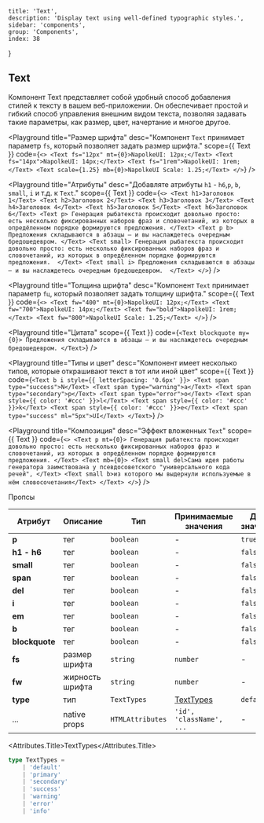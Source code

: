 
	title: 'Text',
	description: 'Display text using well-defined typographic styles.',
	sidebar: 'components',
	group: 'Components',
	index: 38
}

## Text

Компонент Text представляет собой удобный способ добавления стилей к тексту в вашем веб-приложении.
Он обеспечивает простой и гибкий способ управления внешним видом текста, позволяя задавать такие параметры, как размер, цвет, начертание и многое другое.

<Playground
    title="Размер шрифта"
    desc="Компонент `Text` принимает параметр `fs`, который позволяет задать размер шрифта."
    scope={{ Text }}
    code={`
      <>
        <Text fs="12px" mt={0}>NapolkeUI: 12px;</Text>
        <Text fs="14px">NapolkeUI: 14px;</Text>
        <Text fs="1rem">NapolkeUI: 1rem;</Text>
        <Text scale={1.25} mb={0}>NapolkeUI Scale: 1.25;</Text>
      </>
    `}
/>

<Playground
  title="Атрибуты"
  desc="Добавляте атрибуты `h1` - `h6`,`p`, `b`, `small`, `i` и т.д. к `Text`."
  scope={{ Text }}
  code={`
    <>
      <Text h1>Заголовок 1</Text>
      <Text h2>Заголовок 2</Text>
      <Text h3>Заголовок 3</Text>
      <Text h4>Заголовок 4</Text>
      <Text h5>Заголовок 5</Text>
      <Text h6>Заголовок 6</Text>
      <Text p>
        Генерация рыбатекста происходит довольно просто: есть несколько фиксированных
        наборов фраз и словочетаний, из которых в опредёленном порядке формируются предложения.
      </Text>
      <Text p b>
        Предложения складываются в абзацы — и вы наслаждетесь очередным бредошедевром.
      </Text>
      <Text small>
        Генерация рыбатекста происходит довольно просто: есть несколько фиксированных
        наборов фраз и словочетаний, из которых в опредёленном порядке формируются предложения.  </Text>
      <Text small i>
        Предложения складываются в абзацы — и вы наслаждетесь очередным бредошедевром.  </Text>
      </>
  `}
/>

<Playground
    title="Толщина шрифта"
    desc="Компонент `Text` принимает параметр `fц`, который позволяет задать толщину шрифта."
    scope={{ Text }}
    code={`
      <>
        <Text fw="400" mt={0}>NapolkeUI: 12px;</Text>
        <Text fw="700">NapolkeUI: 14px;</Text>
        <Text fw="bold">NapolkeUI: 1rem;</Text>
        <Text fw="800">NapolkeUI Scale: 1.25;</Text>
      </>
    `}
/>

<Playground
  title="Цитата"
  scope={{ Text }}
  code={`
    <Text blockquote my={0}>
      Предложения складываются в абзацы — и вы наслаждетесь очередным бредошедевром.
    </Text>
  `}
/>

<Playground
  title="Типы и цвет"
  desc="Компонент имеет несколько типов, которые открашивают текст в тот или иной цвет"
  scope={{ Text }}
  code={`
    <Text b i style={{ letterSpacing: '0.6px' }}>
      <Text span type="success">N</Text>
      <Text span type="warning">a</Text>
      <Text span type="secondary">p</Text>
      <Text span type="error">o</Text>
      <Text span style={{ color: '#ccc' }}>l</Text>
      <Text span style={{ color: '#ccc' }}>k</Text>
      <Text span style={{ color: '#ccc' }}>e</Text>
      <Text span type="success" ml="5px">UI</Text>
    </Text>
  `}
/>

<Playground
  title="Композиция"
  desc="Эффект  вложенных `Text`"
  scope={{ Text }}
  code={`
    <>
      <Text p mt={0}>
        Генерация рыбатекста происходит довольно просто: есть несколько фиксированных
        наборов фраз и словочетаний, из которых в опредёленном порядке формируются предложения.
      </Text>
      <Text mb={0}>
        <Text small del>Сама идея работы генератора заимствована у псевдосоветского "универсального кода речей", </Text>
        <Text small b>из которого мы выдернули используемые в нём словосочетания</Text>
      </Text>
    </>
  `}
/>

<Attributes edit="/pages/ru-ru/components/text.mdx">
<Attributes.Title>Пропсы</Attributes.Title>

| Атрибут        | Описание          | Тип                 | Принимаемые значения     | Деф. значение|
| -------------- | ----------------- | ------------------- | ------------------------ | ------------ |
| **p**          | тег               | `boolean`           | -                        | `true`       |
| **h1 - h6**    | тег               | `boolean`           | -                        | `false`      |
| **small**      | тег               | `boolean`           | -                        | `false`      |
| **span**       | тег               | `boolean`           | -                        | `false`      |
| **del**        | тег               | `boolean`           | -                        | `false`      |
| **i**          | тег               | `boolean`           | -                        | `false`      |
| **em**         | тег               | `boolean`           | -                        | `false`      |
| **b**          | тег               | `boolean`           | -                        | `false`      |
| **blockquote** | тег               | `boolean`           | -                        | `false`      |
| **fs**         | размер шрифта     | `string` | `number` | -                        | `16px`       |
| **fw**         | жирность шрифта   | `string` | `number` | -                        | `400`        |
| **type**       | тип               | `TextTypes`         | [TextTypes](#texttypes)  | `default`    |
| ...            | native props      | `HTMLAttributes`    | `'id', 'className', ...` | -            |

<Attributes.Title>TextTypes</Attributes.Title>

```ts
type TextTypes =
	| 'default'
	| 'primary'
	| 'secondary'
	| 'success'
	| 'warning'
	| 'error'
	| 'info'
```

</Attributes>
